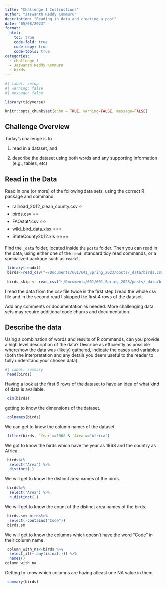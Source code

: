 ```yaml
---
title: "Challenge 1 Instructions"
author: "Jaswanth Reddy Kommuru"
description: "Reading in data and creating a post"
date: "05/08/2023"
format:
  html:
    toc: true
    code-fold: true
    code-copy: true
    code-tools: true
categories:
  - challenge_1
  - Jaswanth Reddy Kommuru
  - birds
---
```


```r
#| label: setup
#| warning: false
#| message: false

library(tidyverse)

knitr::opts_chunk$set(echo = TRUE, warning=FALSE, message=FALSE)
```

## Challenge Overview

Today's challenge is to

1)  read in a dataset, and

2)  describe the dataset using both words and any supporting information (e.g., tables, etc)

## Read in the Data

Read in one (or more) of the following data sets, using the correct R package and command.

-   railroad_2012_clean_county.csv ⭐
-   birds.csv ⭐⭐
-   FAOstat\*.csv ⭐⭐
-   wild_bird_data.xlsx ⭐⭐⭐
-   StateCounty2012.xls ⭐⭐⭐⭐

Find the `_data` folder, located inside the `posts` folder. Then you can read in the data, using either one of the `readr` standard tidy read commands, or a specialized package such as `readxl`.

```r
 library(readxl)
 birds<-read_csv("~/Documents/601/601_Spring_2023/posts/_data/birds.csv")
 
 birds_skip <- read_csv("~/Documents/601/601_Spring_2023/posts/_data/birds.csv",skip=4)
```
I read the data from the csv file twice in the first step I read the whole csv file and in the second read I skipped the first 4 rows of the dataset.

Add any comments or documentation as needed. More challenging data sets may require additional code chunks and documentation.

## Describe the data

Using a combination of words and results of R commands, can you provide a high level description of the data? Describe as efficiently as possible where/how the data was (likely) gathered, indicate the cases and variables (both the interpretation and any details you deem useful to the reader to fully understand your chosen data).

```r
#| label: summary
 head(birds)
```

Having a look at the first 6 rows of the dataset to have an idea of what kind of data is available.

```r
 dim(birds)
```

getting to know the dimensions of the dataset.

```r
 colnames(birds)
```

We can get to know the column names of the dataset.

```r
 filter(birds, `Year`==1968 & `Area`=="Africa")
```

We got to know the birds which have the year as 1968 and the country as Africa.


```r
 birds%>%
  select("Area") %>%
  distinct(.)
```

We will get to know the distinct area names of the birds.

```r
 birds%>%
  select("Area") %>%
  n_distinct(.)
```

We will get to know the count of the distinct area names of the birds.

```r
 birds.sm<-birds%>%
  select(-contains("Code"))
 birds.sm
```

We will get to know the columns which doesn't have the word "Code" in their column name.

```r
 column_with_na<-birds %>%
  select_if(~ any(is.na(.))) %>%
  names()
column_with_na
```

Getting to know which columns are having atleast one NA value in them.

```r
 summary(birds)
```




